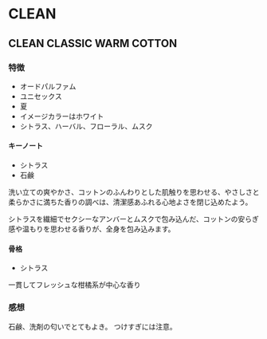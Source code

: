 # CLEAN

## CLEAN CLASSIC WARM COTTON
### 特徴
- オードパルファム
- ユニセックス
- 夏
- イメージカラーはホワイト
- シトラス、ハーバル、フローラル、ムスク

#### キーノート
- シトラス
- 石鹸

洗い立ての爽やかさ、コットンのふんわりとした肌触りを思わせる、やさしさと柔らかさに満ちた香りの調べは、清潔感あふれる心地よさを閉じ込めたよう。

シトラスを繊細でセクシーなアンバーとムスクで包み込んだ、コットンの安らぎ感や温もりを思わせる香りが、全身を包み込みます。

#### 骨格
- シトラス

一貫してフレッシュな柑橘系が中心な香り

### 感想
石鹸、洗剤の匂いでとてもよき。
つけすぎには注意。